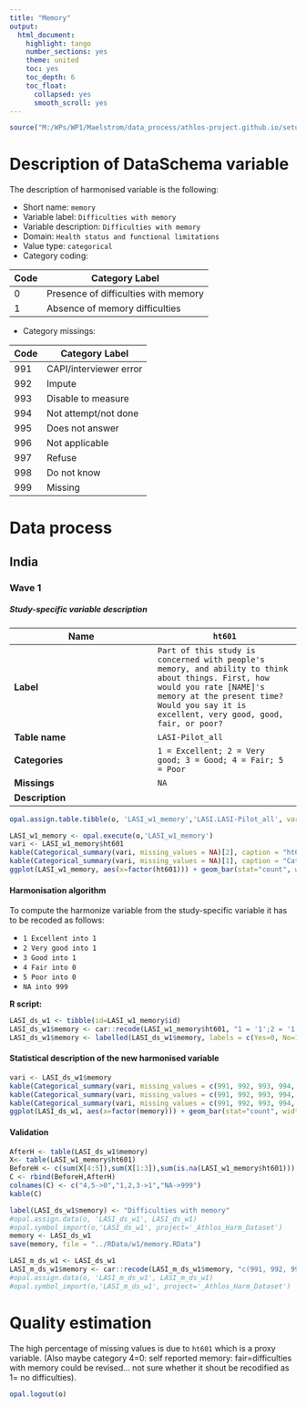 ```yaml
---
title: "Memory"
output:
  html_document:
    highlight: tango
    number_sections: yes
    theme: united
    toc: yes
    toc_depth: 6
    toc_float:
      collapsed: yes
      smooth_scroll: yes
---
```

  
<!-- ########################################################## --> 

<!-- # Installation, loading packages -->
<!-- **R script:** -->

```r
source("M:/WPs/WP1/Maelstrom/data_process/athlos-project.github.io/setup_iago.r")
```
<!-- ########################################################## --> 

# Description of DataSchema variable

The description of harmonised variable is the following:


* Short name: `memory`
* Variable label: `Difficulties with memory`
* Variable description: `Difficulties with memory`
* Domain: `Health status and functional limitations`
* Value type: `categorical`
* Category coding:

**Code** | **Category Label**
-------- | ------------------
0        | Presence of difficulties with memory
1        | Absence of memory difficulties

* Category missings: 

**Code** | **Category Label**
----| ------------------
991 | CAPI/interviewer error
992 | Impute
993 | Disable to measure
994 | Not attempt/not done
995 | Does not answer
996 | Not applicable
997 | Refuse
998 | Do not know
999 | Missing

# Data process 

## India

### Wave 1 

##### Study-specific variable description




| **Name** | `ht601`|
|-|-|
| **Label** | `Part of this study is concerned with people's memory, and ability to think about things. First, how would you rate [NAME]'s memory at the present time? Would you say it is excellent, very good, good, fair, or poor?` |
| **Table name** | `LASI-Pilot_all` |
| **Categories** | `1 = Excellent; 2 = Very good; 3 = Good; 4 = Fair; 5 = Poor` |
| **Missings** | `NA` |
| **Description** |  |



```r
opal.assign.table.tibble(o, 'LASI_w1_memory','LASI.LASI-Pilot_all', variables=list('ht601'), missings = TRUE)
```

```r
LASI_w1_memory <- opal.execute(o,'LASI_w1_memory')
vari <- LASI_w1_memory$ht601
kable(Categorical_summary(vari, missing_values = NA)[2], caption = "ht601")
kable(Categorical_summary(vari, missing_values = NA)[1], caption = "Category")
ggplot(LASI_w1_memory, aes(x=factor(ht601))) + geom_bar(stat="count", width=0.4, fill="steelblue") + xlab("memory") + ylab("Frequency")
```

#### Harmonisation algorithm

To compute the harmonize variable from the study-specific variable it has to be recoded as follows:

* `1 Excellent into 1` 
* `2 Very good into 1` 
* `3 Good into 1` 
* `4 Fair into 0` 
* `5 Poor into 0`                                            
* `NA into 999`

**R script:**

```r
LASI_ds_w1 <- tibble(id=LASI_w1_memory$id)
LASI_ds_w1$memory <- car::recode(LASI_w1_memory$ht601, "1 = '1';2 = '1';3 = '1';4 = '0';5 = '0';NA = '999' ")
LASI_ds_w1$memory <- labelled(LASI_ds_w1$memory, labels = c(Yes=0, No=1, Missing=999, Do_not_know=998, Refuse=997, Not_applicable=996, Does_not_answer=995,  Not_attempt_not_done=994, Disable_to_measure=993, Impute=992, CAPI_interviewer_error=991))
```

#### Statistical description of the new harmonised variable
```r
vari <- LASI_ds_w1$memory
kable(Categorical_summary(vari, missing_values = c(991, 992, 993, 994, 995, 996, 997, 998, 999))[3], caption = "memory")
kable(Categorical_summary(vari, missing_values = c(991, 992, 993, 994, 995, 996, 997, 998, 999))[1], caption = "Category")
kable(Categorical_summary(vari, missing_values = c(991, 992, 993, 994, 995, 996, 997, 998, 999))[2], caption = "Type of missing")
ggplot(LASI_ds_w1, aes(x=factor(memory))) + geom_bar(stat="count", width=0.4, fill="steelblue") + xlab("memory") + ylab("Frequency")
```

#### Validation
```r
AfterH <- table(LASI_ds_w1$memory)
X<- table(LASI_w1_memory$ht601)
BeforeH <- c(sum(X[4:5]),sum(X[1:3]),sum(is.na(LASI_w1_memory$ht601)))
C <- rbind(BeforeH,AfterH)
colnames(C) <- c("4,5->0","1,2,3->1","NA->999") 
kable(C)
```



```r
label(LASI_ds_w1$memory) <- "Difficulties with memory"
#opal.assign.data(o, 'LASI_ds_w1', LASI_ds_w1)
#opal.symbol_import(o,'LASI_ds_w1', project='_Athlos_Harm_Dataset')
memory <- LASI_ds_w1
save(memory, file = "../RData/w1/memory.RData")

LASI_m_ds_w1 <- LASI_ds_w1
LASI_m_ds_w1$memory <- car::recode(LASI_m_ds_w1$memory, "c(991, 992, 993, 994, 995, 996, 997,998, 999)=NA")
#opal.assign.data(o, 'LASI_m_ds_w1', LASI_m_ds_w1)
#opal.symbol_import(o,'LASI_m_ds_w1', project='_Athlos_Harm_Dataset')
```



# Quality estimation

The high percentage of missing values is due to `ht601` which is a proxy variable.
(Also maybe category 4=0: self reported memory: fair=difficulties 
with memory could be revised... not sure whether it shout be recodified as 1= no difficulties).



```r
opal.logout(o)
```
